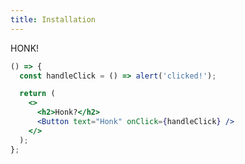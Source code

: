 ```yaml
---
title: Installation
---
```


HONK!

```jsx react-live
() => {
  const handleClick = () => alert('clicked!');

  return (
    <>
      <h2>Honk?</h2>
      <Button text="Honk" onClick={handleClick} />
    </>
  );
};
```
